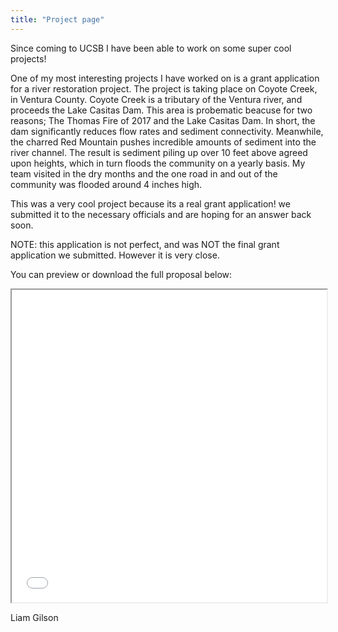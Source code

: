 ```yaml
---
title: "Project page"
---
```


Since coming to UCSB I have been able to work on some super cool projects!

One of my most interesting projects I have worked on is a grant application for a river restoration project. The project is taking place on Coyote Creek, in Ventura County. Coyote Creek is a tributary of the Ventura river, and proceeds the Lake Casitas Dam. This area is probematic beacuse for two reasons; The Thomas Fire of 2017 and the Lake Casitas Dam. In short, the dam significantly reduces flow rates and sediment connectivity. Meanwhile, the charred Red Mountain pushes incredible amounts of sediment into the river channel. The result is sediment piling up over 10 feet above agreed upon heights, which in turn floods the community on a yearly basis. My team visited in the dry months and the one road in and out of the community was flooded around 4 inches high.

This was a very cool project because its a real grant application! we submitted it to the necessary officials and are hoping for an answer back soon.

NOTE: this application is not perfect, and was NOT the final grant application we submitted. However it is very close.

You can preview or download the full proposal below:

<iframe src="/GrantApplication/GrantApplication.PDF" width="100%" height="500px">

This browser does not support PDFs. Please <a href="/papers/my_grant.pdf">download the PDF</a> instead.

</iframe>

Liam Gilson

